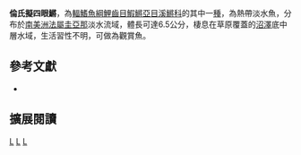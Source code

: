{{Speciesbox 
| taxon = Anablepsoides lungi
| status = LC
| status_system = IUCN3.1
| authority =  [[Berkenkamp|Berkenkamp]], 1984
| synonyms = *''Rivulus lungi,Berkenkamp, 1984''
}}
'''倫氏擬四眼鱂'''，為[[輻鰭魚綱|輻鰭魚綱]][[鯉齒目|鯉齒目]][[鰕鱂亞目|鰕鱂亞目]][[溪鱂科|溪鱂科]]的其中一[[種|種]]，為熱帶淡水魚，分布於[[南美洲|南美洲]][[法屬圭亞那|法屬圭亞那]]淡水流域，體長可達6.5公分，棲息在草原覆蓋的[[沼澤|沼澤]]底中層水域，生活習性不明，可做為觀賞魚。
== 參考文獻 ==
*{{FishBase_species|genus=Anablepsoides|species=lungi|year=2014|month=8}}

== 擴展閱讀 ==
{{refbegin}}
{{wikispecies-inline|Anablepsoides lungi|倫氏擬四眼鱂}}
{{refend}}
{{Taxonbar|from=Q13367502}}

[[Category:IUCN红色名录无危物种|L]]
[[Category:觀賞魚|L]]
[[Category:擬四眼鱂屬|L]]


{{魚類小作品}}